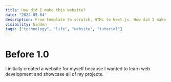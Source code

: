 ```yaml
---
title: How did I make this website?
date: "2022-05-04"
description: From template to scratch, HTML to Next.js. How did I make this website what it is now and what choices did I make while building up to here.
visibility: hidden
tags: ["technology", "life", "website", "tutorial"]
---
```


# Before 1.0
I initially created a website for myself because I wanted to learn web development and showcase all of my projects.